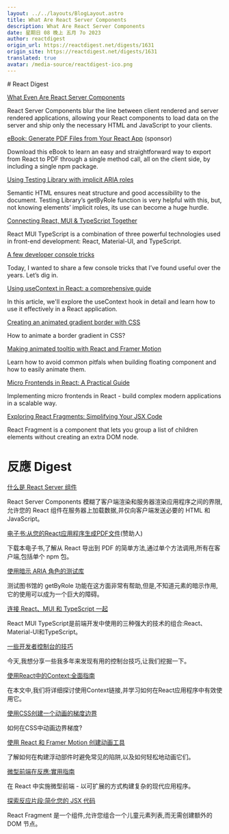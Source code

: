 ```yaml
---
layout: ../../layouts/BlogLayout.astro
title: What Are React Server Components
description: What Are React Server Components
date: 星期日 08 晚上 五月 7o 2023
author: reactdigest
origin_url: https://reactdigest.net/digests/1631
origin_site: https://reactdigest.net/digests/1631
translated: true
avatar: /media-source/reactdigest-ico.png
---
```



<Reference client:only="react" title="What Are React Server Components" url="https://reactdigest.net/digests/1631" />

<Detail client:only="react">
	# React Digest

[What Even Are React Server Components](https://reactdigest.net/link/15514/a24eb3ef-556d-456e-a6a4-25de0a1cd63b/email)

React Server Components blur the line between client rendered and server rendered applications, allowing your React components to load data on the server and ship only the necessary HTML and JavaScript to your clients.

[eBook: Generate PDF Files from Your React App](https://reactdigest.net/link/15515/a24eb3ef-556d-456e-a6a4-25de0a1cd63b/email) (sponsor)

Download this eBook to learn an easy and straightforward way to export from React to PDF through a single method call, all on the client side, by including a single npm package.

[Using Testing Library with implicit ARIA roles](https://reactdigest.net/link/15516/a24eb3ef-556d-456e-a6a4-25de0a1cd63b/email)

Semantic HTML ensures neat structure and good accessibility to the document. Testing Library’s getByRole function is very helpful with this, but, not knowing elements’ implicit roles, its use can become a huge hurdle.

[Connecting React, MUI & TypeScript Together](https://reactdigest.net/link/15517/a24eb3ef-556d-456e-a6a4-25de0a1cd63b/email)

React MUI TypeScript is a combination of three powerful technologies used in front-end development: React, Material-UI, and TypeScript.

[A few developer console tricks](https://reactdigest.net/link/15518/a24eb3ef-556d-456e-a6a4-25de0a1cd63b/email)

Today, I wanted to share a few console tricks that I’ve found useful over the years. Let’s dig in.

[Using useContext in React: a comprehensive guide](https://reactdigest.net/link/15519/a24eb3ef-556d-456e-a6a4-25de0a1cd63b/email)

In this article, we'll explore the useContext hook in detail and learn how to use it effectively in a React application.

[Creating an animated gradient border with CSS](https://reactdigest.net/link/15520/a24eb3ef-556d-456e-a6a4-25de0a1cd63b/email)

How to animate a border gradient in CSS?

[Making animated tooltip with React and Framer Motion](https://reactdigest.net/link/15521/a24eb3ef-556d-456e-a6a4-25de0a1cd63b/email)

Learn how to avoid common pitfals when building floating component and how to easily animate them.

[Micro Frontends in React: A Practical Guide](https://reactdigest.net/link/15522/a24eb3ef-556d-456e-a6a4-25de0a1cd63b/email)

Implementing micro frontends in React - build complex modern applications in a scalable way.

[Exploring React Fragments: Simplifying Your JSX Code](https://reactdigest.net/link/15523/a24eb3ef-556d-456e-a6a4-25de0a1cd63b/email)

React Fragment is a component that lets you group a list of children elements without creating an extra DOM node.


</Detail>

# 反應 Digest

[什么是 React Server 组件](https://reactdigest.net/link/15514/a24eb3ef-556d-456e-a6a4-25de0a1cd63b/email)

React Server Components 模糊了客户端渲染和服务器渲染应用程序之间的界限,允许您的 React 组件在服务器上加载数据,并仅向客户端发送必要的 HTML 和 JavaScript。

[电子书:从您的React应用程序生成PDF文件](https://reactdigest.net/link/15515/a24eb3ef-556d-456e-a6a4-25de0a1cd63b/email)(赞助人)

下载本电子书,了解从 React 导出到 PDF 的简单方法,通过单个方法调用,所有在客户端,包括单个 npm 包。

[使用暗示 ARIA 角色的测试库](https://reactdigest.net/link/15516/a24eb3ef-556d-456e-a6a4-25de0a1cd63b/email)

测试图书馆的 getByRole 功能在这方面非常有帮助,但是,不知道元素的暗示作用,它的使用可以成为一个巨大的障碍。

[连接 React、MUI 和 TypeScript 一起](https://reactdigest.net/link/15517/a24eb3ef-556d-456e-a6a4-25de0a1cd63b/email)

React MUI TypeScript是前端开发中使用的三种强大的技术的组合:React、Material-UI和TypeScript。

[一些开发者控制台的技巧](https://reactdigest.net/link/15518/a24eb3ef-556d-456e-a6a4-25de0a1cd63b/email)

今天,我想分享一些我多年来发现有用的控制台技巧,让我们挖掘一下。

[使用React中的Context:全面指南](https://reactdigest.net/link/15519/a24eb3ef-556d-456e-a6a4-25de0a1cd63b/email)

在本文中,我们将详细探讨使用Context链接,并学习如何在React应用程序中有效使用它。

[使用CSS创建一个动画的梯度边界](https://reactdigest.net/link/15520/a24eb3ef-556d-456e-a6a4-25de0a1cd63b/email)

如何在CSS中动画边界梯度?

[使用 React 和 Framer Motion 创建动画工具](https://reactdigest.net/link/15521/a24eb3ef-556d-456e-a6a4-25de0a1cd63b/email)

了解如何在构建浮动部件时避免常见的陷阱,以及如何轻松地动画它们。

[微型前端在反應:實用指南](https://reactdigest.net/link/15522/a24eb3ef-556d-456e-a6a4-25de0a1cd63b/email)

在 React 中实施微型前端 - 以可扩展的方式构建复杂的现代应用程序。

[探索反应片段:简化您的 JSX 代码](https://reactdigest.net/link/15523/a24eb3ef-556d-456e-a6a4-25de0a1cd63b/email)

React Fragment 是一个组件,允许您组合一个儿童元素列表,而无需创建额外的 DOM 节点。


